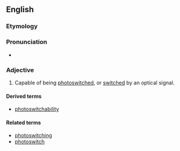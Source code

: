 
==English==
===Etymology===

{{prefix|photo-|switchable}}
===Pronunciation===
*{{IPA|foʊtoʊˈswɪtʃəbl}} {{qualifier|US}}

===Adjective===
{{en-adj|-}}

# {{nanotechnology|biotechnology}} Capable of being [[photoswitched]], or [[switch]]ed by an optical signal.

====Derived terms====
*[[photoswitchability]]
====Related terms====
*[[photoswitching]]
*[[photoswitch]]